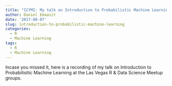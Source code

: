 ```yaml
---
title: "ICYMI: My talk on Introduction to Probabilistic Machine Learning"
author: Daniel Emaasit
date: '2017-08-07'
slug: introduction-to-probabilistic-machine-learning
categories:
  - R
  - Machine Learning
tags:
  - R
  - Machine Learning
---
```


Incase you missed it, here is a recording of my talk on Introduction to Probabilisitic Machine Learning at the Las Vegas R & Data Science Meetup groups.
